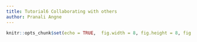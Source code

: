 ```yaml
---
title: Tutorial6 Collaborating with others
author: Pranali Angne
---
```


```r
knitr::opts_chunk$set(echo = TRUE,  fig.width = 8, fig.height = 8, fig.alig = "center")

```

